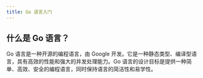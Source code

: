 ```yaml
---
title: Go 语言入门
---
```


## 什么是 Go 语言？

Go 语言是一种开源的编程语言，由 Google 开发。它是一种静态类型、编译型语言，具有高效的性能和强大的并发处理能力。Go 语言的设计目标是提供一种简单、高效、安全的编程语言，同时保持语言的简洁性和易学性。

